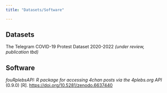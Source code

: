 ```yaml
---
title: "Datasets/Software"

---
```


## Datasets

The Telegram COVID-19 Protest Dataset 2020-2022 *(under review, publication tbd)*

## Software

*fouRplebsAPI: R package for accessing 4chan posts via the 4plebs.org API* (0.9.0) \[R\]. <https://doi.org/10.5281/zenodo.6637440>
